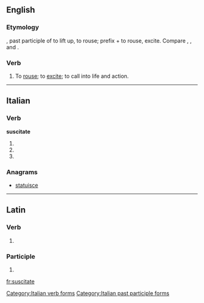 ==English==

===Etymology===
{{etyl|la|en}} {{lena}} {{term|suscitatus}}, past participle of {{term|suscitare}} to lift up, to rouse; prefix {{term|sub-}} + {{term|citare}} to rouse, excite. Compare {{term|excite}}, {{term|incite}}, and {{term|resuscitate}}.

===Verb===
{{en-verb|suscitat|ed}}

# {{obsolete|transitive}} To [[rouse]]; to [[excite]]; to call into life and action.

{{Webster 1913}}

----

==Italian==

===Verb===
'''suscitate'''

# {{conjugation of|suscitare||2|p|pres|ind|lang=it}}
# {{conjugation of|suscitare||2|p|imp|lang=it}}
# {{form of|[[feminine|Feminine]] plural|suscitato}}

===Anagrams===
* [[statuisce#Italian|statuisce]]

[[Category:Italian verb forms]]
[[Category:Italian past participle forms]]

----

==Latin==

===Verb===
{{la-verb-form|suscitāte}}

# {{conjugation of|suscito|suscitō|2|p|pres|act|imp|lang=la}}{{la-conj-form-gloss|suscito|2|p|pres|act|imp}}

===Participle===
{{la-part-form|suscitāte}}

# {{inflection of|suscitatus|suscitātus|voc|m|s|lang=la}}

[[fr:suscitate]]